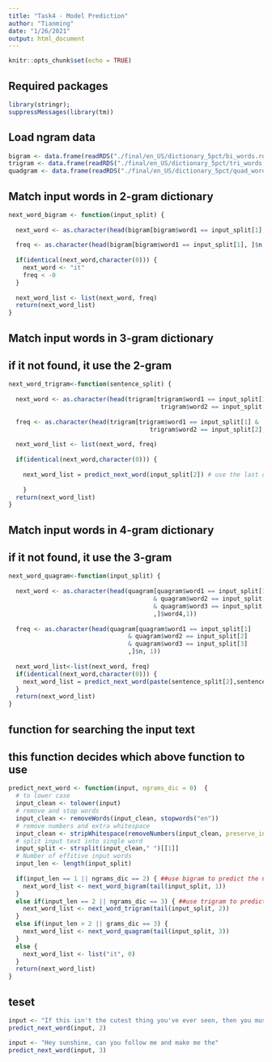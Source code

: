 ```yaml
---
title: "Task4 - Model Prediction"
author: "Tianming"
date: "1/26/2021"
output: html_document
---
```


```r
knitr::opts_chunk$set(echo = TRUE)
```

## Required packages
```r
library(stringr); 
suppressMessages(library(tm))
```

## Load ngram data
```r
bigram <- data.frame(readRDS("./final/en_US/dictionary_5pct/bi_words.rds"))
trigram <- data.frame(readRDS("./final/en_US/dictionary_5pct/tri_words.rds"))
quadgram <- data.frame(readRDS("./final/en_US/dictionary_5pct/quad_words.rds"))
```

  
## Match input words in 2-gram dictionary
```r
next_word_bigram <- function(input_split) {
  
  next_word <- as.character(head(bigram[bigram$word1 == input_split[1], ]$word2, 1))
  
  freq <- as.character(head(bigram[bigram$word1 == input_split[1], ]$n, 1))
  
  if(identical(next_word,character(0))) {
    next_word <- "it"
    freq < -0
  }
  
  next_word_list <- list(next_word, freq)
  return(next_word_list)
}
```

## Match input words in 3-gram dictionary
## if it not found, it use the 2-gram
```r
next_word_trigram<-function(sentence_split) {
  
  next_word <- as.character(head(trigram[trigram$word1 == input_split[1] & 
                                          trigram$word2 == input_split[2],]$word3, 1))
  
  freq <- as.character(head(trigram[trigram$word1 == input_split[1] & 
                                       trigram$word2 == input_split[2],]$n, 1))
  
  next_word_list <- list(next_word, freq)
  
  if(identical(next_word,character(0))) {
    
    next_word_list = predict_next_word(input_split[2]) # use the last one word as input for 2-gram dictionary
  
    }
  return(next_word_list)
}
```

## Match input words in 4-gram dictionary
## if it not found, it use the 3-gram
```r
next_word_quagram<-function(input_split) {
  
  next_word <- as.character(head(quagram[quagram$word1 == input_split[1] 
                                        & quagram$word2 == input_split[2]
                                        & quagram$word3 == input_split[3]
                                        ,]$word4,1))
  
  freq <- as.character(head(quagram[quagram$word1 == input_split[1] 
                                 & quagram$word2 == input_split[2]
                                 & quagram$word3 == input_split[3]
                                 ,]$n, 1))
  
  next_word_list<-list(next_word, freq)
  if(identical(next_word,character(0))) {
    next_word_list = predict_next_word(paste(sentence_split[2],sentence_split[3],sep=" "))
  }
  return(next_word_list)
}
```

## function for searching the input text
## this function decides which above function to use
```r
predict_next_word <- function(input, ngrams_dic = 0)  {
  # to lower case
  input_clean <- tolower(input)
  # remove and stop words
  input_clean <- removeWords(input_clean, stopwords("en"))
  # remove numbers and extra whitespace
  input_clean <- stripWhitespace(removeNumbers(input_clean, preserve_intra_word_dashes = TRUE))
  # split input text into single word
  input_split <- strsplit(input_clean," ")[[1]]
  # Number of effitive input words
  input_len <- length(input_split)
  
  if(input_len == 1 || ngrams_dic == 2) { ##use bigram to predict the next word
    next_word_list <- next_word_bigram(tail(input_split, 1))
  }  
  else if(input_len == 2 || ngrams_dic == 3) { ##use trigram to predict the next word
    next_word_list <- next_word_trigram(tail(input_split, 2))
  }
  else if(input_len > 2 || grams_dic == 3) {
    next_word_list <- next_word_quagram(tail(input_split, 3))
  }
  else {
    next_word_list <- list("it", 0)
  }
  return(next_word_list)
}
```

## teset
```r
input <- "If this isn't the cutest thing you've ever seen, then you must be"
predict_next_word(input, 2)
```

```r
input <- "Hey sunshine, can you follow me and make me the"
predict_next_word(input, 3)
```











